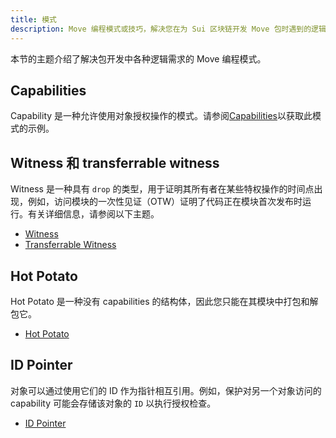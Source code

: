 ```yaml
---
title: 模式
description: Move 编程模式或技巧，解决您在为 Sui 区块链开发 Move 包时遇到的逻辑问题。这包括 capabilities、witness 和 transferrable witness、hot potato 以及 ID 指针等。
---
```


本节的主题介绍了解决包开发中各种逻辑需求的 Move 编程模式。

## Capabilities

Capability 是一种允许使用对象授权操作的模式。请参阅[Capabilities](./patterns/capabilities.mdx)以获取此模式的示例。

## Witness 和 transferrable witness

Witness 是一种具有 `drop` 的类型，用于证明其所有者在某些特权操作的时间点出现，例如，访问模块的一次性见证（OTW）证明了代码正在模块首次发布时运行。有关详细信息，请参阅以下主题。

- [Witness](./patterns/witness)
- [Transferrable Witness](./patterns/transferrable-witness)

## Hot Potato

Hot Potato 是一种没有 capabilities 的结构体，因此您只能在其模块中打包和解包它。

- [Hot Potato](./patterns/hot-potato)

## ID Pointer

对象可以通过使用它们的 ID 作为指针相互引用。例如，保护对另一个对象访问的 capability 可能会存储该对象的 `ID` 以执行授权检查。

- [ID Pointer](./patterns/id-pointer)


